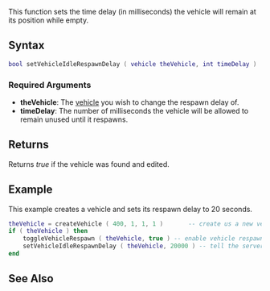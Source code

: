 
{{Server function}}
This function sets the time delay (in milliseconds) the vehicle will remain at its position while empty.
{{Important Note|[[/toggleVehicleRespawn.md|toggleVehicleRespawn]] must be set to true for this function to have any effect}} 
==Syntax==
<syntaxhighlight lang="lua">bool setVehicleIdleRespawnDelay ( vehicle theVehicle, int timeDelay )</syntaxhighlight>
{{OOP||[[/vehicle.md|vehicle]]:setIdleRespawnDelay|idleRespawnDelay}}
===Required Arguments===
*'''theVehicle''': The [[/vehicle.md|vehicle]] you wish to change the respawn delay of.
*'''timeDelay''': The number of milliseconds the vehicle will be allowed to remain unused until it respawns.

==Returns==
Returns ''true'' if the vehicle was found and edited.

==Example==
This example creates a vehicle and sets its respawn delay to 20 seconds.
<syntaxhighlight lang="lua">
theVehicle = createVehicle ( 400, 1, 1, 1 )       -- create us a new vehicle
if ( theVehicle ) then
    toggleVehicleRespawn ( theVehicle, true ) -- enable vehicle respawn as it is necessary for the idle respawn to function
    setVehicleIdleRespawnDelay ( theVehicle, 20000 ) -- tell the server to respawn the vehicle 20 seconds after it's been left.
end
</syntaxhighlight>

==See Also==
{{Vehicle functions}}